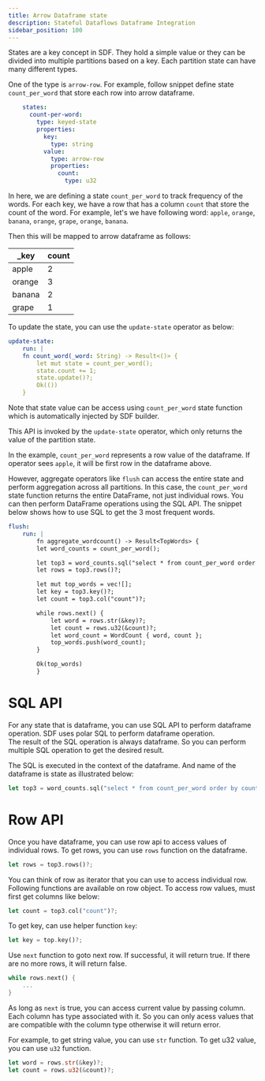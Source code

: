 ```yaml
---
title: Arrow Dataframe state
description: Stateful Dataflows Dataframe Integration
sidebar_position: 100
---
```


States are a key concept in SDF. They hold a simple value or they can be divided into multiple partitions based on a key.  Each partition state can have many different types.  

One of the type is `arrow-row`.  For example, follow snippet define state `count_per_word` that store each row into arrow dataframe.

```yaml
    states:
      count-per-word:
        type: keyed-state
        properties:
          key:
            type: string
          value:
            type: arrow-row
            properties:
              count: 
                type: u32
```


In here, we are defining a state `count_per_word` to track frequency of the words.  For each key, we have a row that has a column `count` that store the count of the word.
For example, let's we have following word: `apple`, `orange`, `banana`, `orange`, `grape`, `orange`, `banana`.  

Then this will be mapped to arrow dataframe as follows:

| _key | count |
| --- | --- |
| apple | 2 |
| orange | 3 |
| banana | 2 |
| grape | 1 |


To update the state, you can use the `update-state` operator as below:

```yaml 
update-state:
    run: |
    fn count_word(_word: String) -> Result<()> {
        let mut state = count_per_word();
        state.count += 1;
        state.update()?;
        Ok(())
    }
```

Note that state value can be access using `count_per_word` state function which is automatically injected by SDF builder.

This API is invoked by the `update-state` operator, which only returns the value of the partition state.

In the example, `count_per_word` represents a row value of the dataframe.  If operator sees  `apple`, it will be first row in the dataframe above.

However, aggregate operators like `flush` can access the entire state and perform aggregation across all partitions. In this case, the `count_per_word` state function returns the entire DataFrame, not just individual rows. You can then perform DataFrame operations using the SQL API. The snippet below shows how to use SQL to get the 3 most frequent words.

```yaml
flush:
    run: |
        fn aggregate_wordcount() -> Result<TopWords> {
        let word_counts = count_per_word();

        let top3 = word_counts.sql("select * from count_per_word order by count desc limit 3")?;
        let rows = top3.rows()?;

        let mut top_words = vec![];
        let key = top3.key()?;
        let count = top3.col("count")?;

        while rows.next() {
            let word = rows.str(&key)?;
            let count = rows.u32(&count)?;
            let word_count = WordCount { word, count };
            top_words.push(word_count);
        }

        Ok(top_words)
        }
```

# SQL API

For any state that is dataframe, you can use SQL API to perform dataframe operation.  SDF uses polar SQL to perform dataframe operation.  
The result of the SQL operation is always dataframe.  So you can perform multiple SQL operation to get the desired result.

The SQL is executed in the context of the dataframe.  And name of the dataframe is state as illustrated below:

```rust
let top3 = word_counts.sql("select * from count_per_word order by count desc limit 3")?;
```

# Row API

Once you have dataframe, you can use row api to access values of individual rows.  To get rows, you can use `rows` function on the dataframe.

```rust
let rows = top3.rows()?;
```

You can think of row as iterator that you can use to access individual row.  Following functions are available on row object.
To access row values, must first get columns like below:

```rust
let count = top3.col("count")?;
```

To get key, can use helper function `key`:

```rust
let key = top.key()?;
```

Use `next` function to goto next row.  If successful, it will return true.  If there are no more rows, it will return false.

```rust
while rows.next() {
    ...
}
```

As long as `next` is true, you can access current value by passing column.  Each column has type associated with it.  So you can only acess values that are compatible with the column type otherwise it will return error.

For example, to get string value, you can use `str` function. To get u32 value, you can use `u32` function.

```rust
let word = rows.str(&key)?;
let count = rows.u32(&count)?;
```

